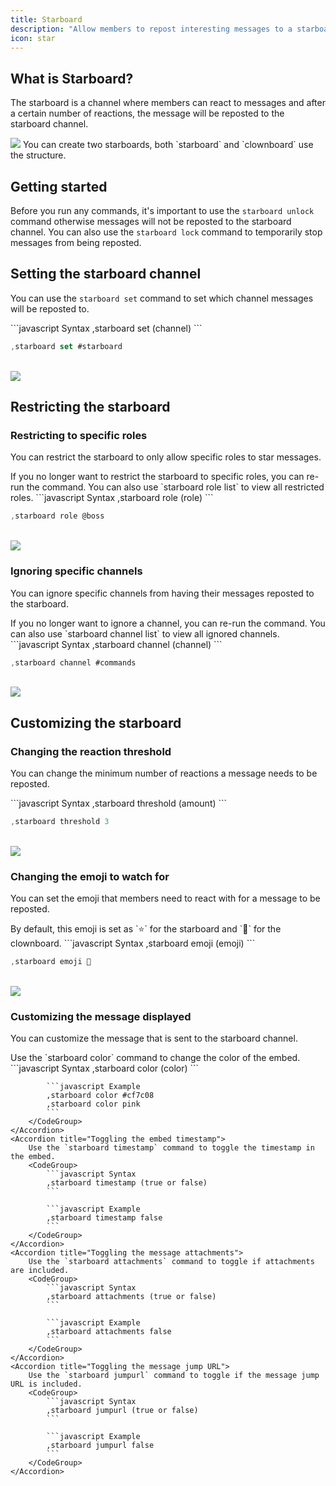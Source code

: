 ```yaml
---
title: Starboard
description: "Allow members to repost interesting messages to a starboard channel."
icon: star
---
```


## What is Starboard?

The starboard is a channel where members can react to messages and after a certain number of reactions, the message will be reposted to the starboard channel.

<Frame>
  <img src="/images/configuration/starboard/starboard.png" />
</Frame>
<Info>
  You can create two starboards, both `starboard` and `clownboard` use the
  structure.
</Info>

## Getting started

Before you run any commands, it's important to use the `starboard unlock` command otherwise
messages will not be reposted to the starboard channel. You can also use the `starboard lock` command to temporarily stop messages from being reposted.

## Setting the starboard channel

You can use the `starboard set` command to set which channel messages will be reposted to.

<CodeGroup>
```javascript Syntax
,starboard set (channel)
```

```javascript Example
,starboard set #starboard
```

</CodeGroup>
<br />
<Frame>
  <img src="/images/configuration/starboard/set.png" />
</Frame>

## Restricting the starboard

### Restricting to specific roles

You can restrict the starboard to only allow specific roles to star messages.

<Info>
  If you no longer want to restrict the starboard to specific roles, you can
  re-run the command. You can also use `starboard role list` to view all
  restricted roles.
</Info>

<CodeGroup>
```javascript Syntax
,starboard role (role)
```

```javascript Example
,starboard role @boss
```

</CodeGroup>
<br />
<Frame>
  <img src="/images/configuration/starboard/role.png" />
</Frame>

### Ignoring specific channels

You can ignore specific channels from having their messages reposted to the starboard.

<Info>
  If you no longer want to ignore a channel, you can re-run the command. You can
  also use `starboard channel list` to view all ignored channels.
</Info>

<CodeGroup>
```javascript Syntax
,starboard channel (channel)
```

```javascript Example
,starboard channel #commands
```

</CodeGroup>
<br />
<Frame>
  <img src="/images/configuration/starboard/channel.png" />
</Frame>

## Customizing the starboard

### Changing the reaction threshold

You can change the minimum number of reactions a message needs to be reposted.

<CodeGroup>
```javascript Syntax
,starboard threshold (amount)
```

```javascript Example
,starboard threshold 3
```

</CodeGroup>
<br />
<Frame>
  <img src="/images/configuration/starboard/threshold.png" />
</Frame>

### Changing the emoji to watch for

You can set the emoji that members need to react with for a message to be reposted.

<Info>
  By default, this emoji is set as `⭐` for the starboard and `🤡` for the
  clownboard.
</Info>

<CodeGroup>
```javascript Syntax
,starboard emoji (emoji)
```

```javascript Example
,starboard emoji 🤩
```

</CodeGroup>
<br />
<Frame>
  <img src="/images/configuration/starboard/emoji.png" />
</Frame>

### Customizing the message displayed

You can customize the message that is sent to the starboard channel.

<AccordionGroup>
    <Accordion title="Changing the embed color">
        Use the `starboard color` command to change the color of the embed.
        <CodeGroup>
            ```javascript Syntax
            ,starboard color (color)
            ```

            ```javascript Example
            ,starboard color #cf7c08
            ,starboard color pink
            ```
        </CodeGroup>
    </Accordion>
    <Accordion title="Toggling the embed timestamp">
        Use the `starboard timestamp` command to toggle the timestamp in the embed.
        <CodeGroup>
            ```javascript Syntax
            ,starboard timestamp (true or false)
            ```

            ```javascript Example
            ,starboard timestamp false
            ```
        </CodeGroup>
    </Accordion>
    <Accordion title="Toggling the message attachments">
        Use the `starboard attachments` command to toggle if attachments are included.
        <CodeGroup>
            ```javascript Syntax
            ,starboard attachments (true or false)
            ```

            ```javascript Example
            ,starboard attachments false
            ```
        </CodeGroup>
    </Accordion>
    <Accordion title="Toggling the message jump URL">
        Use the `starboard jumpurl` command to toggle if the message jump URL is included.
        <CodeGroup>
            ```javascript Syntax
            ,starboard jumpurl (true or false)
            ```

            ```javascript Example
            ,starboard jumpurl false
            ```
        </CodeGroup>
    </Accordion>

</AccordionGroup>
